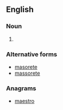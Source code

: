 ==English==

===Noun===
{{en-noun|masorets}}

# {{alternative spelling of|masorite|lang=en}}

===Alternative forms===
* [[masorete]]
* [[massorete]]

===Anagrams===
* [[maestro#English|maestro]]
